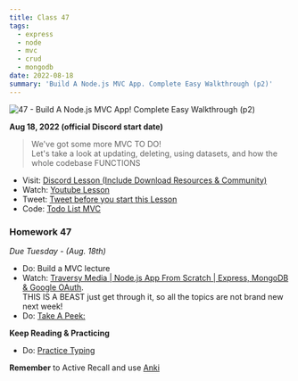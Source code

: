 ```yaml
---
title: Class 47
tags:
  - express
  - node
  - mvc
  - crud
  - mongodb
date: 2022-08-18
summary: 'Build A Node.js MVC App. Complete Easy Walkthrough (p2)'
---
```


![47 - Build A Node.js MVC App! Complete Easy Walkthrough (p2)](https://cdn.hashnode.com/res/hashnode/image/upload/v1676724801304/t9ZkRXAI_.png?auto=compress)

**Aug 18, 2022 (official Discord start date)**

> We've got some more MVC TO DO! <br /> Let's take a look at updating, deleting, using datasets, and how the whole codebase FUNCTIONS

- Visit: [Discord Lesson (Include Download Resources & Community)](https://discord.com/channels/735923219315425401/738891289071714388/1009937767209373708)
- Watch: [Youtube Lesson](https://youtu.be/SVX_HMum0n4)
- Tweet: [Tweet before you start this Lesson](https://twitter.com/leonnoel/status/1560378673957482496)
- Code: [Todo List MVC](https://github.com/100devs/todo-mvc)

### Homework 47

_Due Tuesday - (Aug. 18th)_

- Do: Build a MVC lecture
- Watch: [Traversy Media | Node.js App From Scratch | Express, MongoDB & Google OAuth](https://youtu.be/SBvmnHTQIPY). <br /> THIS IS A BEAST just get through it, so all the topics are not brand new next week!
- Do: [Take A Peek:](https://github.com/100devs/todo-mvc-auth-local)

**Keep Reading & Practicing**

- Do: [Practice Typing](https://www.keybr.com/)

**Remember** to Active Recall and use [Anki](https://apps.ankiweb.net/)
